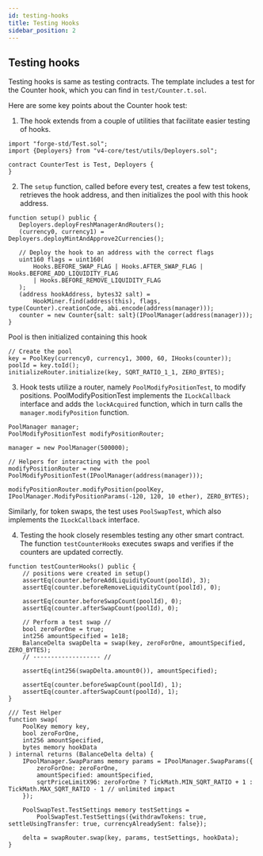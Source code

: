 ```yaml
---
id: testing-hooks
title: Testing Hooks
sidebar_position: 2
---
```


## Testing hooks
Testing hooks is same as testing contracts. The template includes a test for the Counter hook, which you can find in `test/Counter.t.sol`.

Here are some key points about the Counter hook test:
1. The hook extends from a couple of utilities that facilitate easier testing of hooks.

 ```solidity
import "forge-std/Test.sol";
import {Deployers} from "v4-core/test/utils/Deployers.sol";

contract CounterTest is Test, Deployers {
}
 ```

2. The `setup` function, called before every test, creates a few test tokens, retrieves the hook address, and then initializes the pool with this hook address.

 ```solidity
function setup() public {
    Deployers.deployFreshManagerAndRouters();
    (currency0, currency1) = Deployers.deployMintAndApprove2Currencies();

    // Deploy the hook to an address with the correct flags
    uint160 flags = uint160(
        Hooks.BEFORE_SWAP_FLAG | Hooks.AFTER_SWAP_FLAG | Hooks.BEFORE_ADD_LIQUIDITY_FLAG
        | Hooks.BEFORE_REMOVE_LIQUIDITY_FLAG
    );
    (address hookAddress, bytes32 salt) =
        HookMiner.find(address(this), flags, type(Counter).creationCode, abi.encode(address(manager)));
    counter = new Counter{salt: salt}(IPoolManager(address(manager)));
}
```

Pool is then initialized containing this hook
```solidity
// Create the pool
key = PoolKey(currency0, currency1, 3000, 60, IHooks(counter));
poolId = key.toId();
initializeRouter.initialize(key, SQRT_RATIO_1_1, ZERO_BYTES);
```

3. Hook tests utilize a router, namely `PoolModifyPositionTest`, to modify positions. PoolModifyPositionTest implements the `ILockCallback` interface and adds the `lockAcquired` function, which in turn calls the `manager.modifyPosition` function.
 ```solidity
PoolManager manager;
PoolModifyPositionTest modifyPositionRouter;

manager = new PoolManager(500000);

// Helpers for interacting with the pool
modifyPositionRouter = new PoolModifyPositionTest(IPoolManager(address(manager)));

modifyPositionRouter.modifyPosition(poolKey, IPoolManager.ModifyPositionParams(-120, 120, 10 ether), ZERO_BYTES);
```
Similarly, for token swaps, the test uses `PoolSwapTest`, which also implements the `ILockCallback` interface.

4. Testing the hook closely resembles testing any other smart contract. The function `testCounterHooks` executes swaps and verifies if the counters are updated correctly.

```solidity
function testCounterHooks() public {
    // positions were created in setup()
    assertEq(counter.beforeAddLiquidityCount(poolId), 3);
    assertEq(counter.beforeRemoveLiquidityCount(poolId), 0);

    assertEq(counter.beforeSwapCount(poolId), 0);
    assertEq(counter.afterSwapCount(poolId), 0);

    // Perform a test swap //
    bool zeroForOne = true;
    int256 amountSpecified = 1e18;
    BalanceDelta swapDelta = swap(key, zeroForOne, amountSpecified, ZERO_BYTES);
    // ------------------- //

    assertEq(int256(swapDelta.amount0()), amountSpecified);

    assertEq(counter.beforeSwapCount(poolId), 1);
    assertEq(counter.afterSwapCount(poolId), 1);
}

/// Test Helper
function swap(
    PoolKey memory key,
    bool zeroForOne,
    int256 amountSpecified,
    bytes memory hookData
) internal returns (BalanceDelta delta) {
    IPoolManager.SwapParams memory params = IPoolManager.SwapParams({
        zeroForOne: zeroForOne,
        amountSpecified: amountSpecified,
        sqrtPriceLimitX96: zeroForOne ? TickMath.MIN_SQRT_RATIO + 1 : TickMath.MAX_SQRT_RATIO - 1 // unlimited impact
    });

    PoolSwapTest.TestSettings memory testSettings =
        PoolSwapTest.TestSettings({withdrawTokens: true, settleUsingTransfer: true, currencyAlreadySent: false});

    delta = swapRouter.swap(key, params, testSettings, hookData);
}
```
